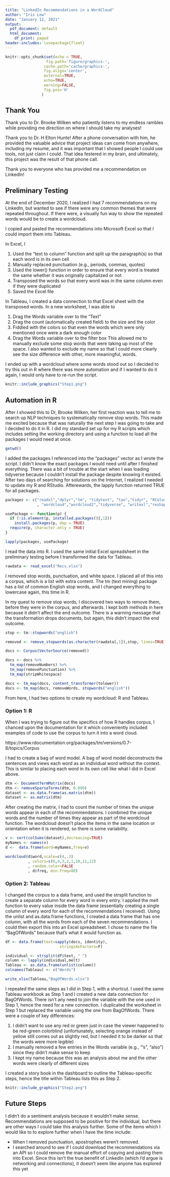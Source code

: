 ---
title: "LinkedIn Recommendations in a WordCloud"
author: "Iris Lew"
date: "January 12, 2021"
output:
  pdf_document: default
  html_document:
    df_print: paged
header-includes: \usepackage{float}
---

```{r setup, include=FALSE}
knitr::opts_chunk$set(echo = TRUE,
                  fig.path='figure/graphics-', 
                 cache.path='cache/graphics-', 
                 fig.align='center',
                 external=TRUE,
                 echo=TRUE,
                 warning=FALSE,
                 fig.pos='H'
                )
```

## Thank You

Thank you to Dr. Brooke Wilken who patiently listens to my endless rambles while providing me direction on where I should take my analyses!

Thank you to Dr. H Elton Hunte! After a phone conversation with him, he provided the valuable advice that project ideas can come from anywhere, including my resume, and it was important that I showed people I could use tools, not just claim I could. That idea festered in my brain, and ultimately, this project was the result of that phone call.

Thank you to everyone who has provided me a recommendation on LinkedIn!


## Preliminary Testing

At the end of December 2020, I realized I had 7 recommendations on my LinkedIn, but wanted to see if there were any common themes that were repeated throughout. If there were, a visually fun way to show the repeated words would be to create a wordcloud.

I copied and pasted the recommendations into Microsoft Excel so that I could import them into Tableau. 

In Excel, I 


1.  Used the "text to column" function and split up the paragraph(s) so that each word is in its own cell
2.  Manually replaced punctuation (e.g., periods, commas, quotes)
3.  Used the lower() function in order to ensure that every word is treated the same whether it was originally capitalized or not
4.  Transposed the words so that every word was in the same column even if they were duplicated
5.  Saved the Excel file

In Tableau, I created a data connection to that Excel sheet with the transposed words. In a new worksheet, I was able to 


1.  Drag the Words variable over to the "Text" 
2.  Drag the count (automatically created field) to the size and the color
3.  Fiddled with the colors so that even the words which were only mentioned once were a dark enough color
4.  Drag the Words variable over to the filter box
  This allowed me to manually exclude some stop words that were taking up most of the space. I also wanted to exclude my name so that I could more clearly see the size difference with other, more meaningful, words.

I ended up with a wordcloud where some words stood out so I decided to try this out in R where there was more automation and if I wanted to do it again, I would only have to re-run the script.

```{r Initial_wordcloud, echo=FALSE, fig.cap="Initial Wordcloud", out.width = '100%'}
knitr::include_graphics("Step1.png")
```

## Automation in R

After I showed this to Dr, Brooke Wilken, her first reaction was to tell me to search up NLP techniques to systematically remove stop words. This made me excited because that was naturally the next step I was going to take and I decided to do it in R. I did my standard set up for my R scripts which includes setting the working directory and using a function to load all the packages I would need at once.

```{r working_directory, echo=TRUE, results=FALSE}
getwd()
```
I added the packages I referenced into the "packages" vector as I wrote the script. I didn't know the exact packages I would need until after I finished everything. There was a bit of trouble at the start when I was loading tidyverse because I couldn't install the package despite knowing it existed. After two days of searching for solutions on the Internet, I realized I needed to update my R and RStudio. Afterewards, the lapply function returned TRUE for all packages.

```{r packages, echo=TRUE}
packages <- c("readxl","dplyr","tm", "tidytext", "tau","tidyr", "RColorBrewer"
              , "wordcloud","wordcloud2","tidyverse", "writexl","reshape2")

usePackage <- function(p) {
  if (!is.element(p, installed.packages()[,1]))
    install.packages(p, dep = TRUE)
  require(p, character.only = TRUE)
}

lapply(packages, usePackage)
```

I read the data into R. I used the same initial Excel spreadsheet in the preliminary testing before I transformed the data for Tableau.

```{r data}
rawdata <- read_excel("Recs.xlsx")
```

I removed stop words, punctuation, and white space. I placed all of this into a corpus, which is a list with extra content. The tm (text mining) package has a list of common English stop words, and I changed everything to lowercase again, this time in R.

In my quest to remove stop words, I discovered two ways to remove them, before they were in the corpus, and afterwards. I kept both methods in here because it didn't affect the end outcome. There is a warning message that the transformation drops documents, but again, this didn't impact the end outcome.

```{r removal}
stop <- tm::stopwords("english")

removed <- remove_stopwords(as.character(rawdata[,1]),stop, lines=TRUE)

docs <- Corpus(VectorSource(removed))

docs <- docs %>%
  tm_map(removeNumbers) %>%
  tm_map(removePunctuation) %>%
  tm_map(stripWhitespace)

docs <- tm_map(docs, content_transformer(tolower))
docs <- tm_map(docs, removeWords, stopwords("english"))
```

From here, I had two options to create my wordcloud: R and Tableau.

### Option 1: R

When I was trying to figure out the specifics of how R handles corpus, I chanced upon the documentation for it which conveniently included examples of code to use the corpus to turn it into a word cloud.

  https://www.rdocumentation.org/packages/tm/versions/0.7-8/topics/Corpus

I had to create a bag of word model. A bag of word model deconstructs the sentences and views each word as an individual word without the context. This is similar to placing each word in its own cell like what I did in Excel above. 

```{r BagOfWords}
dtm <- DocumentTermMatrix(docs)
dtm <- removeSparseTerms(dtm, 0.999)
dataset <- as.data.frame(as.matrix(dtm))
dataset <- as.matrix(dtm)

```

After creating the matrix, I had to count the number of times the unique words appear in each of the recommendations. I combined the unique words and the number of times they appear as part of the wordcloud function. The wordcloud doesn't place the items in the same location or orientation when it is rendered, so there is some variability.

```{r Wordcloud, out.width = "8.5in"}
v <- sort(colSums(dataset),decreasing=TRUE)
myNames <- names(v)
d <-  data.frame(word=myNames,freq=v)

wordcloud(d$word,scale=c(4,.3)
          , colors=c(6,4,3,2,1,10,11,12)
          , random.color=FALSE
          , d$freq, min.freq=80)
```

### Option 2: Tableau

I changed the corpus to a data frame, and used the strsplit function to create a separate column for every word in every entry. I applied the melt function to every value inside the data frame (essentially creating a single column of every word for each of the recommendations I received). Using the unlist and as.data.frame functions, I created a data frame that has one column, with all the words from each of the seven recommendations. I could then export this into an Excel spreadsheet. I chose to name the file "BagOfWords" because that's what it would function as.

```{r Tableau}
df <- data.frame(text=sapply(docs, identity), 
                        stringsAsFactors=F)

individual <- strsplit(df$text, " ")
column <- lapply(individual,melt)
Tableau <- as.data.frame(unlist(column))
colnames(Tableau) <- c("Words")

write_xlsx(Tableau,"BagOfWords.xlsx")
```

I repeated the same steps as I did in Step 1, with a shortcut. I used the same Tableau workbook as Step 1 and I created a new data connection for BagOfWords. There isn't any need to join the variable with the one used in Step 1, hence the need for a new connection. I duplicated the worksheet in Step 1 but replaced the variable using the one from BagOfWords. There were a couple of key differences:

1.  I didn't want to use any red or green just in case the viewer happened to be red-green colorblind (unfortunately, selecting orange instead of yellow still comes out as slightly red, but I needed it to be darker so that the words were more legible)
2.  I manually removed a few entries in the Words variable (e.g., "'s", "also") since they didn't make sense to keep
3.  I kept my name because this was an analysis about me and the other words were clearly of different sizes

I created a story book in the dashboard to outline the Tableau-specific steps, hence the title within Tableau lists this as Step 2.

```{r Tableau_wordcloud, echo=FALSE, fig.cap="Tableau Wordcloud", out.width = '100%'}
knitr::include_graphics("Step2.png")
```


## Future Steps

I didn't do a sentiment analysis because it wouldn't make sense. Recommendations are supposed to be positive for the individual, but there are other ways I could take this analysis further. Some of the items which I would like to to explore further when I have the time include:

*  When I removed punctuation, apostrophes weren't removed.
*  I searched around to see if I could download the recommendations via an API so I could remove the manual effort of copying and pasting them into Excel. Since this isn't the true benefit of LinkedIn (which I'd argue is networking and connections), it doesn't seem like anyone has explored this yet

